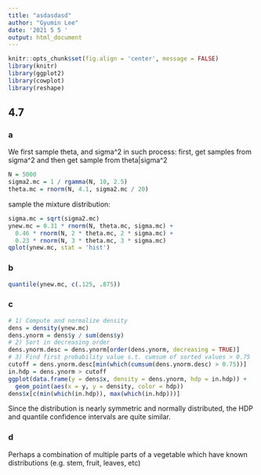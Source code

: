 ---
title: "asdasdasd"
author: "Gyumin Lee"
date: '2021 5 5 '
output: html_document
---

```{r setup, include=FALSE}
knitr::opts_chunk$set(fig.align = 'center', message = FALSE)
library(knitr)
library(ggplot2)
library(cowplot)
library(reshape)
```


## 4.7

### a
We first sample theta, and sigma^2 in such process:
first, get samples  from sigma^2
and then get sample from theta|sigma^2

```{r}
N = 5000
sigma2.mc = 1 / rgamma(N, 10, 2.5)
theta.mc = rnorm(N, 4.1, sigma2.mc / 20)
```

sample the mixture distribution:
```{r}
sigma.mc = sqrt(sigma2.mc)
ynew.mc = 0.31 * rnorm(N, theta.mc, sigma.mc) +
  0.46 * rnorm(N, 2 * theta.mc, 2 * sigma.mc) +
  0.23 * rnorm(N, 3 * theta.mc, 3 * sigma.mc)
qplot(ynew.mc, stat = 'hist')
```

### b
```{r}
quantile(ynew.mc, c(.125, .875))
```

### c

```{r}
# 1) Compute and normalize density
dens = density(ynew.mc)
dens.ynorm = dens$y / sum(dens$y)
# 2) Sort in decreasing order
dens.ynorm.desc = dens.ynorm[order(dens.ynorm, decreasing = TRUE)]
# 3) Find first probability value s.t. cumsum of sorted values > 0.75
cutoff = dens.ynorm.desc[min(which(cumsum(dens.ynorm.desc) > 0.75))]
in.hdp = dens.ynorm > cutoff
ggplot(data.frame(y = dens$x, density = dens.ynorm, hdp = in.hdp)) +
  geom_point(aes(x = y, y = density, color = hdp))
dens$x[c(min(which(in.hdp)), max(which(in.hdp)))]
```

Since the distribution is nearly symmetric and normally
distributed, the HDP and quantile confidence intervals are quite similar.

### d

Perhaps a combination of multiple parts of a vegetable which have known distributions (e.g. stem, fruit, leaves, etc)
